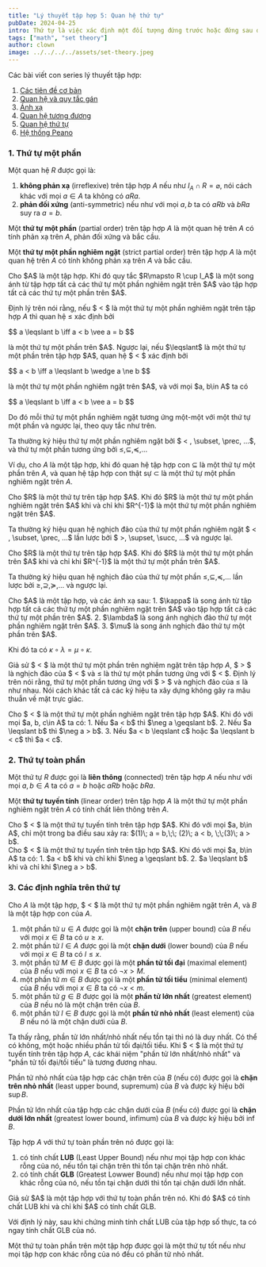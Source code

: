 ```yaml
---
title: "Lý thuyết tập hợp 5: Quan hệ thứ tự"
pubDate: 2024-04-25
intro: Thứ tự là việc xác định một đối tượng đứng trước hoặc đứng sau đối tượng nào trong một cấu trúc. Quan hệ thứ tự, đúng như tên gọi, là một mô hình cho thứ tự.
tags: ["math", "set theory"]
author: clown
image: ../../../../assets/set-theory.jpeg
---
```


Các bài viết con series lý thuyết tập hợp:
1. [Các tiên đề cơ bản](/blog/math/set-theory/set-theory-1)
2. [Quan hệ và quy tắc gán](/blog/math/set-theory/set-theory-2)
3. [Ánh xạ](/blog/math/set-theory/set-theory-3)
4. [Quan hệ tương đương](/blog/math/set-theory/set-theory-4)
5. [Quan hệ thứ tự](/blog/math/set-theory/set-theory-5)
6. [Hệ thống Peano](/blog/math/set-theory/set-theory-6)

### 1. Thứ tự một phần

Một quan hệ $R$ được gọi là:
1. **không phản xạ** (irreflexive) trên tập hợp $A$ nếu như $I_A\cap R = \varnothing$, nói cách khác với mọi $a\in A$ ta không có $aRa$.
2. **phản đối xứng** (anti-symmetric) nếu như với mọi $a, b$ ta có $aRb$ và $bRa$ suy ra $a = b$.

Một **thứ tự một phần** (partial order) trên tập hợp $A$ là một quan hệ trên $A$ có tính phản xạ trên $A$, phản đối xứng và bắc cầu.

Một **thứ tự một phần nghiêm ngặt** (strict partial order) trên tập hợp $A$ là một quan hệ trên $A$ có tính không phản xạ trên $A$ và bắc cầu.

<Theorem identifier="1">
  Cho $A$ là một tập hợp. Khi đó quy tắc $R\mapsto R \cup I_A$ là một song ánh từ tập hợp tất cả các thứ tự một phần nghiêm ngặt trên $A$ vào tập hợp tất cả các thứ tự một phần trên $A$.
</Theorem>

Định lý trên nói rằng, nếu $ < $ là một thứ tự một phần nghiêm ngặt trên tập hợp $A$ thì quan hệ $\leqslant$ xác định bởi
<p>
$$
a \leqslant b \iff a < b \vee a = b
$$
</p>
là một thứ tự một phần trên $A$. Ngược lại, nếu $\leqslant$ là một thứ tự một phần trên tập hợp $A$, quan hệ $ < $ xác định bởi
<p>
$$
a < b \iff a \leqslant b \wedge a \ne b
$$
</p>
là một thứ tự một phần nghiêm ngặt trên $A$, và với mọi $a, b\in A$ ta có
<p>
$$
a \leqslant b \iff a < b \vee a = b
$$
</p>

Do đó mỗi thứ tự một phần nghiêm ngặt tương ứng một-một với một thứ tự một phần và ngược lại, theo quy tắc như trên.

Ta thường ký hiệu thứ tự một phần nghiêm ngặt bởi $ < , \subset, \prec, ...$, và thứ tự một phần tương ứng bởi $\leqslant, \subseteq, \preccurlyeq, ...$

Ví dụ, cho $A$ là một tập hợp, khi đó quan hệ tập hợp con $\subseteq$ là một thứ tự một phần trên $A$, và quan hệ tập hợp con thật sự $\subset$ là một thứ tự một phần nghiêm ngặt trên $A$.

<Theorem identifier="2">
  Cho $R$ là một thứ tự trên tập hợp $A$. Khi đó $R$ là một thứ tự một phần nghiêm ngặt trên $A$ khi và chỉ khi $R^{-1}$ là một thứ tự một phần nghiêm ngặt trên $A$.
</Theorem>

Ta thường ký hiệu quan hệ nghịch đảo của thứ tự một phần nghiêm ngặt $ < , \subset, \prec, ...$ lần lược bởi $ >, \supset, \succ, ...$ và ngược lại.

<Theorem identifier="3">
  Cho $R$ là một thứ tự trên tập hợp $A$. Khi đó $R$ là một thứ tự một phần trên $A$ khi và chỉ khi $R^{-1}$ là một thứ tự một phần trên $A$.
</Theorem>

Ta thường ký hiệu quan hệ nghịch đảo của thứ tự một phần $\leqslant, \subseteq, \preccurlyeq, ...$ lần lược bởi $\geqslant, \supseteq, \succcurlyeq, ...$ và ngược lại.

<Theorem identifier="4">
  Cho $A$ là một tập hợp, và các ánh xạ sau:
  1. $\kappa$ là song ánh từ tập hợp tất cả các thứ tự một phần nghiêm ngặt trên $A$ vào tập hợp tất cả các thứ tự một phần trên $A$.
  2. $\lambda$ là song ánh nghịch đảo thứ tự một phần nghiêm ngặt trên $A$.
  3. $\mu$ là song ánh nghịch đảo thứ tự một phần trên $A$.

  Khi đó ta có $\kappa \circ \lambda = \mu \circ \kappa$.
</Theorem>

Giả sử $ < $ là một thứ tự một phần trên nghiêm ngặt trên tập hợp $A$, $ > $ là nghịch đảo của $ < $ và $\leqslant$ là thứ tự một phần tương ứng với $ < $.
Định lý trên nói rằng, thứ tự một phần tương ứng với $ > $ và nghịch đảo của $\leqslant$ là như nhau.
Nói cách khác tất cả các ký hiệu ta xây dựng không gây ra mâu thuẫn về mặt trực giác.

<Theorem identifier="5">
  Cho $ < $ là một thứ tự một phần nghiêm ngặt trên tập hợp $A$. Khi đó với mọi $a, b, c\in A$ ta có:
  1. Nếu $a < b$ thì $\neg a \geqslant b$.
  2. Nếu $a \leqslant b$ thì $\neg a > b$.
  3. Nếu $a < b \leqslant c$ hoặc $a \leqslant b < c$ thì $a < c$.
</Theorem>

### 2. Thứ tự toàn phần

Một thứ tự $R$ được gọi là **liên thông** (connected) trên tập hợp $A$ nếu như với mọi $a, b\in A$ ta có $a = b$ hoặc $aRb$ hoặc $bRa$.

Một **thứ tự tuyến tính** (linear order) trên tập hợp $A$ là một thứ tự một phần nghiêm ngặt trên $A$ có tính chất liên thông trên $A$.

<Theorem identifier="6" name="Trichotomy law">
  Cho $ < $ là một thứ tự tuyến tính trên tập hợp $A$. Khi đó với mọi $a, b\in A$, chỉ một trong ba điều sau xảy ra: $(1)\; a = b,\;\; (2)\; a < b, \;\;(3)\; a > b$.
</Theorem>

<br />

<Theorem identifier="5">
  Cho $ < $ là một thứ tự tuyến tính trên tập hợp $A$. Khi đó với mọi $a, b\in A$ ta có:
  1. $a < b$ khi và chỉ khi $\neg a \geqslant b$.
  2. $a \leqslant b$ khi và chỉ khi $\neg a > b$.
</Theorem>

### 3. Các định nghĩa trên thứ tự

Cho $A$ là một tập hợp, $ < $ là một thứ tự một phần nghiêm ngặt trên $A$, và $B$ là một tập hợp con của $A$.
1. một phần tử $u\in A$ được gọi là một **chặn trên** (upper bound) của $B$ nếu với mọi $x\in B$ ta có $u\geqslant x$.
2. một phần tử $l\in A$ được gọi là một **chặn dưới** (lower bound) của $B$ nếu với mọi $x\in B$ ta có $l\leqslant x$.
3. một phần tử $M\in B$ được gọi là một **phần tử tối đại** (maximal element) của $B$ nếu với mọi $x\in B$ ta có $\neg x > M$.
4. một phần tử $m\in B$ được gọi là một **phần tử tối tiểu** (minimal element) của $B$ nếu với mọi $x\in B$ ta có $\neg x < m$.
5. một phần tử $g\in B$ được gọi là một **phần tử lớn nhất** (greatest element) của $B$ nếu nó là một chặn trên của $B$.
6. một phần tử $l\in B$ được gọi là một **phần tử nhỏ nhất** (least element) của $B$ nếu nó là một chặn dưới của $B$.

Ta thấy rằng, phần tử lớn nhất/nhỏ nhất nếu tồn tại thì nó là duy nhất. Có thể có không, một hoặc nhiều phần tử tối đại/tối tiểu.
Khi $ < $ là một thứ tự tuyến tính trên tập hợp $A$, các khái niệm "phần tử lớn nhất/nhỏ nhất" và "phần tử tối đại/tối tiểu" là tương đương nhau.

Phần tử nhỏ nhất của tập hợp các chặn trên của $B$ (nếu có) được gọi là **chặn trên nhỏ nhất** (least upper bound, supremum) của $B$ và được ký hiệu bởi $\sup B$.

Phần tử lớn nhất của tập hợp các chặn dưới của $B$ (nếu có) được gọi là **chặn dưới lớn nhất** (greatest lower bound, infimum) của $B$ và được ký hiệu bởi $\inf B$.

Tập hợp $A$ với thứ tự toàn phần trên nó được gọi là:
1. có tính chất **LUB** (Least Upper Bound) nếu như mọi tập hợp con khác rỗng của nó, nếu tồn tại chặn trên thì tồn tại chặn trên nhỏ nhất.
2. có tính chất **GLB** (Greatest Lowwer Bound) nếu như mọi tập hợp con khác rỗng của nó, nếu tồn tại chặn dưới thì tồn tại chặn dưới lớn nhất.

<Theorem identifier="6">
  Giả sử $A$ là một tập hợp với thứ tự toàn phần trên nó. Khi đó $A$ có tính chất LUB khi và chỉ khi $A$ có tính chất GLB.
</Theorem>

Với định lý này, sau khi chứng minh tính chất LUB của tập hợp số thực, ta có ngay tính chất GLB của nó.

Một thứ tự toàn phần trên một tập hợp được gọi là một thứ tự tốt nếu như mọi tập hợp con khác rỗng của nó đều có phần tử nhỏ nhất.